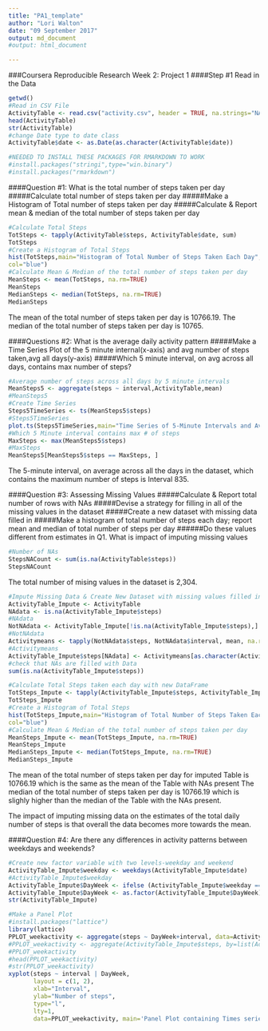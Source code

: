 ---
title: "PA1_template"
author: "Lori Walton"
date: "09 September 2017"
output: md_document
#output: html_document

---
###Coursera Reproducible Research Week 2: Project 1
####Step #1 Read in the Data
```{r}
getwd()
#Read in CSV File
ActivityTable <- read.csv("activity.csv", header = TRUE, na.strings="NA")
head(ActivityTable)
str(ActivityTable)
#change Date type to date class
ActivityTable$date <- as.Date(as.character(ActivityTable$date))

#NEEDED TO INSTALL THESE PACKAGES FOR RMARKDOWN TO WORK
#install.packages("stringi",type="win.binary")
#install.packages("rmarkdown")

```

####Question #1: What is the total number of steps taken per day
#####Calculate total number of steps taken per day
#####Make a Histogram of Total number of steps taken per day
#####Calculate & Report mean & median of the total number of steps taken per day
```{r}
#Calculate Total Steps
TotSteps <- tapply(ActivityTable$steps, ActivityTable$date, sum)
TotSteps
#Create a Histogram of Total Steps
hist(TotSteps,main="Histogram of Total Number of Steps Taken Each Day", xlab="Total Number of Steps",
col="blue")
#Calculate Mean & Median of the total number of steps taken per day
MeanSteps <- mean(TotSteps, na.rm=TRUE)
MeanSteps
MedianSteps <- median(TotSteps, na.rm=TRUE)
MedianSteps
```

The mean of the total number of steps taken per day is 10766.19. The median of the total number of steps taken per day is 10765.

####Questions #2: What is the average daily activity pattern
#####Make a Time Series Plot of the 5 minute internal(x-axis) and avg number of steps taken,avg all days(y-axis) #####Which 5 minute interval, on avg across all days, contains max number of steps?

```{r}
#Average number of steps across all days by 5 minute intervals
MeanSteps5 <- aggregate(steps ~ interval,ActivityTable,mean)
#MeanSteps5
#Create Time Series
Steps5TimeSeries <- ts(MeanSteps5$steps)
#Steps5TimeSeries
plot.ts(Steps5TimeSeries,main="Time Series of 5-Minute Intervals and Avg Number of Steps Taken,avg all days")
#Which 5 Minute interval contains max # of steps
MaxSteps <- max(MeanSteps5$steps)
#MaxSteps
MeanSteps5[MeanSteps5$steps == MaxSteps, ]
```

The 5-minute interval, on average across all the days in the dataset, which contains the maximum number of steps is Interval 835.

####Question #3: Assessing Missing Values
#####Calculate & Report total number of rows with NAs
#####Devise a strategy for filling in all of the missing values in the dataset
#####Create a new dataset with missing data filled in
#####Make a histogram of total number of steps each day; report mean and median of total number of steps per day
######Do these values different from estimates in Q1. What is impact of imputing missing values

```{r}
#Number of NAs
StepsNACount <- sum(is.na(ActivityTable$steps))
StepsNACount
```

The total number of mising values in the dataset is 2,304.

```{r}
#Impute Missing Data & Create New Dataset with missing values filled in
ActivityTable_Impute <- ActivityTable
NAdata <- is.na(ActivityTable_Impute$steps)
#NAdata
NotNAdata <- ActivityTable_Impute[!is.na(ActivityTable_Impute$steps),]
#NotNAdata
Activitymeans <- tapply(NotNAdata$steps, NotNAdata$interval, mean, na.rm=TRUE, simplify=TRUE)
#Activitymeans
ActivityTable_Impute$steps[NAdata] <- Activitymeans[as.character(ActivityTable_Impute$interval[NAdata])]
#check that NAs are filled with Data
sum(is.na(ActivityTable_Impute$steps))

#Calculate Total Steps taken each day with new DataFrame
TotSteps_Impute <- tapply(ActivityTable_Impute$steps, ActivityTable_Impute$date, sum)
TotSteps_Impute
#Create a Histogram of Total Steps
hist(TotSteps_Impute,main="Histogram of Total Number of Steps Taken Each Day-Imputed DF", xlab="Total Number of Steps",
col="blue")
#Calculate Mean & Median of the total number of steps taken per day
MeanSteps_Impute <- mean(TotSteps_Impute, na.rm=TRUE)
MeanSteps_Impute
MedianSteps_Impute <- median(TotSteps_Impute, na.rm=TRUE)
MedianSteps_Impute

```
The mean of the total number of steps taken per day for imputed Table is 10766.19 which is the same as the mean of the Table with NAs present The median of the total number of steps taken per day is 10766.19 which is slighly higher than the median of the Table with the NAs present.

The impact of imputing missing data on the estimates of the total daily number of steps is that overall the data becomes more towards the mean.

####Question #4: Are there any differences in activity patterns between weekdays and weekends?
```{r}
#Create new factor variable with two levels-weekday and weekend
ActivityTable_Impute$weekday <- weekdays(ActivityTable_Impute$date)
#ActivityTable_Impute$weekday
ActivityTable_Impute$DayWeek <- ifelse (ActivityTable_Impute$weekday == "Saturday" | ActivityTable_Impute$weekday == "Sunday", "Weekend", "Weekday")
ActivityTable_Impute$DayWeek <- as.factor(ActivityTable_Impute$DayWeek)
str(ActivityTable_Impute)

#Make a Panel Plot
#install.packages("lattice")
library(lattice)
PPLOT_weekactivity <- aggregate(steps ~ DayWeek+interval, data=ActivityTable_Impute, FUN=mean)
#PPLOT_weekactivity <- aggregate(ActivityTable_Impute$steps, by=list(ActivityTable_Impute$DayWeek, #ActivityTable_Impute$interval), mean)
#PPLOT_weekactivity
#head(PPLOT_weekactivity)
#str(PPLOT_weekactivity)
xyplot(steps ~ interval | DayWeek,
       layout = c(1, 2),
       xlab="Interval",
       ylab="Number of steps",
       type="l",
       lty=1,
       data=PPLOT_weekactivity, main='Panel Plot containing Times series of Interval & Avg Steps across week')
```


